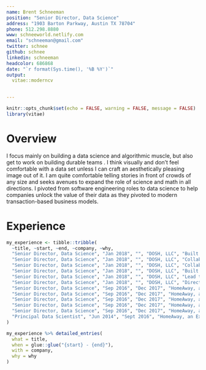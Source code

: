 ```yaml
---
name: Brent Schneeman
position: "Senior Director, Data Science"
address: "1903 Barton Parkway, Austin TX 78704"
phone: 512.298.8880
www: schneeworld.netlify.com
email: "schneeman@gmail.com"
twitter: schnee
github: schnee
linkedin: schneeman
headcolor: 686868
date: "`r format(Sys.time(), '%B %Y')`"
output: 
  vitae::moderncv
  

---
```


```r
knitr::opts_chunk$set(echo = FALSE, warning = FALSE, message = FALSE)
library(vitae)
```

# Overview

I focus mainly on building a data science and algorithmic muscle, but also get to work on building durable teams . I think visually and don't feel comfortable with a data set unless I can craft an aesthetically pleasing image out of it. I am quite comfortable telling stories in front of crowds of any size and seeks avenues to expand the role of science and math in all directions. I pivoted from software engineering roles to data science to help companies unlock the value of their data as they pivoted to modern transaction-based business models.
 
# Experience

```r
my_experience <- tibble::tribble(
  ~title, ~start, ~end, ~company, ~why,
  "Senior Director, Data Science", "Jan 2018", "", "DOSH, LLC", "Built a diverse team of Data Scientists, Data Analysts, and Data Engineers, all focused on evolving Dosh to a more data-oriented company. The Data and Analytics team was responsible for Data Science, Business Intelligence and Data Engineering (e.g. the data warehouse and data lake)",
  "Senior Director, Data Science", "Jan 2018", "", "DOSH, LLC", "Collaborated with key business stakeholders to generate marketing campaigns, financial models, sales models, and investor-deck content",
  "Senior Director, Data Science", "Jan 2018", "", "DOSH, LLC", "Collaborated with technical stakeholders to create a data warehouse from application data and to create data pipelines feeding location data to S3 buckets for graph analysis. Eliminated redundant RDBMS systems in-favor of AWS Redshift",
  "Senior Director, Data Science", "Jan 2018", "", "DOSH, LLC", "Built xgboost-based models predicting offer redemption (directly tied to revenue) and deeply analyzed fraudulent behaviors and referral networks",
  "Senior Director, Data Science", "Jan 2018", "", "DOSH, LLC", "Lead transformation of company dashboards from 'vanity-metrics' to business-focused KPIs",
  "Senior Director, Data Science", "Jan 2018", "", "DOSH, LLC", "Directed Data Science efforts in predicting causal impact of multi-vendor markets and price elasticity",
  "Senior Director, Data Science", "Sep 2016", "Dec 2017", "HomeAway, an Expedia Company", "Strengthening Data Science muscle through project-based leadership. Partnering with disparate product lines to answer questions quicker, and find new questions faster. Evangelizing data-informed decision making.",
  "Senior Director, Data Science", "Sep 2016", "Dec 2017", "HomeAway, an Expedia Company", "Competitive intelligence, fraud detection, unstructured data mining.",
  "Senior Director, Data Science", "Sep 2016", "Dec 2017", "HomeAway, an Expedia Company", "Bayesian and frequentist multi-variate test analysis. Evangelizing data-informed decision making",
  "Senior Director, Data Science", "Sep 2016", "Dec 2017", "HomeAway, an Expedia Company", "Introduced natural language processing, machine learning and defensible statistical inference",
  "Senior Director, Data Science", "Sep 2016", "Dec 2017", "HomeAway, an Expedia Company", "Created and lead 100+ volunteer \"science club\", all trying to swipe right for science",
  "Principal Data Scientist", "Jun 2014", "Sept 2016", "HomeAway, an Expedia Company", "Partnered with the UT McCombs School of Business, providing guidance and data for the Business Analytics program participant capstone projects. Acted as an external ambassador through public speaking at various events."
)

my_experience %>% detailed_entries(
  what = title,
  when = glue::glue("{start} - {end}"),
  with = company, 
  why = why
)

```
